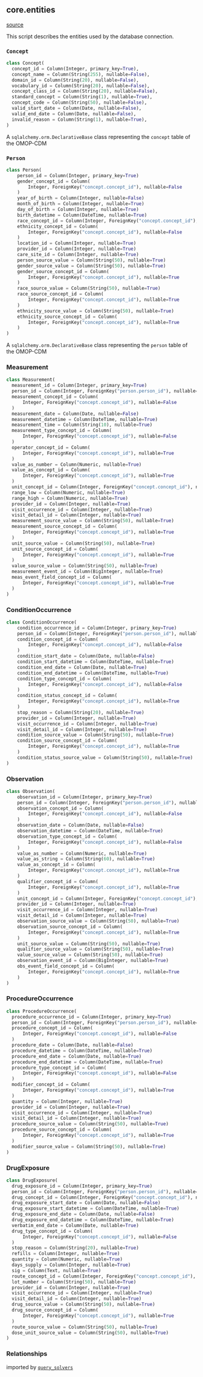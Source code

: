 ## core.entities

[source](https://github.com/Health-Informatics-UoN/hutch-cohort-discovery/blob/main/app/bunny/core/entities.py)

This script describes the entities used by the database connection.

### `Concept`

```python
class Concept(
  concept_id = Column(Integer, primary_key=True),
  concept_name = Column(String(255), nullable=False),
  domain_id = Column(String(20), nullable=False),
  vocabulary_id = Column(String(20), nullable=False),
  concept_class_id = Column(String(20), nullable=False),
  standard_concept = Column(String(1), nullable=True),
  concept_code = Column(String(50), nullable=False),
  valid_start_date = Column(Date, nullable=False),
  valid_end_date = Column(Date, nullable=False),
  invalid_reason = Column(String(1), nullable=True),
)
```

A `sqlalchemy.orm.DeclarativeBase` class representing the `concept` table of the OMOP-CDM

### `Person`
```python
class Person(
    person_id = Column(Integer, primary_key=True)
    gender_concept_id = Column(
        Integer, ForeignKey("concept.concept_id"), nullable=False
    )
    year_of_birth = Column(Integer, nullable=False)
    month_of_birth = Column(Integer, nullable=True)
    day_of_birth = Column(Integer, nullable=True)
    birth_datetime = Column(DateTime, nullable=True)
    race_concept_id = Column(Integer, ForeignKey("concept.concept_id"), nullable=False)
    ethnicity_concept_id = Column(
        Integer, ForeignKey("concept.concept_id"), nullable=False
    )
    location_id = Column(Integer, nullable=True)
    provider_id = Column(Integer, nullable=True)
    care_site_id = Column(Integer, nullable=True)
    person_source_value = Column(String(50), nullable=True)
    gender_source_value = Column(String(50), nullable=True)
    gender_source_concept_id = Column(
        Integer, ForeignKey("concept.concept_id"), nullable=True
    )
    race_source_value = Column(String(50), nullable=True)
    race_source_concept_id = Column(
        Integer, ForeignKey("concept.concept_id"), nullable=True
    )
    ethnicity_source_value = Column(String(50), nullable=True)
    ethnicity_source_concept_id = Column(
        Integer, ForeignKey("concept.concept_id"), nullable=True
    )
)
```

A `sqlalchemy.orm.DeclarativeBase` class representing the `person` table of the OMOP-CDM

### Measurement
```python
class Measurement(
  measurement_id = Column(Integer, primary_key=True)
  person_id = Column(Integer, ForeignKey("person.person_id"), nullable=False)
  measurement_concept_id = Column(
      Integer, ForeignKey("concept.concept_id"), nullable=False
  )
  measurement_date = Column(Date, nullable=False)
  measurement_datetime = Column(DateTime, nullable=True)
  measurement_time = Column(String(10), nullable=True)
  measurement_type_concept_id = Column(
      Integer, ForeignKey("concept.concept_id"), nullable=False
  )
  operator_concept_id = Column(
      Integer, ForeignKey("concept.concept_id"), nullable=True
  )
  value_as_number = Column(Numeric, nullable=True)
  value_as_concept_id = Column(
      Integer, ForeignKey("concept.concept_id"), nullable=True
  )
  unit_concept_id = Column(Integer, ForeignKey("concept.concept_id"), nullable=True)
  range_low = Column(Numeric, nullable=True)
  range_high = Column(Numeric, nullable=True)
  provider_id = Column(Integer, nullable=True)
  visit_occurrence_id = Column(Integer, nullable=True)
  visit_detail_id = Column(Integer, nullable=True)
  measurement_source_value = Column(String(50), nullable=True)
  measurement_source_concept_id = Column(
      Integer, ForeignKey("concept.concept_id"), nullable=True
  )
  unit_source_value = Column(String(50), nullable=True)
  unit_source_concept_id = Column(
      Integer, ForeignKey("concept.concept_id"), nullable=True
  )
  value_source_value = Column(String(50), nullable=True)
  measurement_event_id = Column(BigInteger, nullable=True)
  meas_event_field_concept_id = Column(
      Integer, ForeignKey("concept.concept_id"), nullable=True
  )
)
```

### ConditionOccurrence
```python
class ConditionOccurrence(
    condition_occurrence_id = Column(Integer, primary_key=True)
    person_id = Column(Integer, ForeignKey("person.person_id"), nullable=False)
    condition_concept_id = Column(
        Integer, ForeignKey("concept.concept_id"), nullable=False
    )
    condition_start_date = Column(Date, nullable=False)
    condition_start_datetime = Column(DateTime, nullable=True)
    condition_end_date = Column(Date, nullable=True)
    condition_end_datetime = Column(DateTime, nullable=True)
    condition_type_concept_id = Column(
        Integer, ForeignKey("concept.concept_id"), nullable=False
    )
    condition_status_concept_id = Column(
        Integer, ForeignKey("concept.concept_id"), nullable=True
    )
    stop_reason = Column(String(20), nullable=True)
    provider_id = Column(Integer, nullable=True)
    visit_occurrence_id = Column(Integer, nullable=True)
    visit_detail_id = Column(Integer, nullable=True)
    condition_source_value = Column(String(50), nullable=True)
    condition_source_concept_id = Column(
        Integer, ForeignKey("concept.concept_id"), nullable=True
    )
    condition_status_source_value = Column(String(50), nullable=True)
)
```

### Observation
```python
class Observation(
    observation_id = Column(Integer, primary_key=True)
    person_id = Column(Integer, ForeignKey("person.person_id"), nullable=False)
    observation_concept_id = Column(
        Integer, ForeignKey("concept.concept_id"), nullable=False
    )
    observation_date = Column(Date, nullable=False)
    observation_datetime = Column(DateTime, nullable=True)
    observation_type_concept_id = Column(
        Integer, ForeignKey("concept.concept_id"), nullable=False
    )
    value_as_number = Column(Numeric, nullable=True)
    value_as_string = Column(String(60), nullable=True)
    value_as_concept_id = Column(
        Integer, ForeignKey("concept.concept_id"), nullable=True
    )
    qualifier_concept_id = Column(
        Integer, ForeignKey("concept.concept_id"), nullable=True
    )
    unit_concept_id = Column(Integer, ForeignKey("concept.concept_id"), nullable=True)
    provider_id = Column(Integer, nullable=True)
    visit_occurrence_id = Column(Integer, nullable=True)
    visit_detail_id = Column(Integer, nullable=True)
    observation_source_value = Column(String(50), nullable=True)
    observation_source_concept_id = Column(
        Integer, ForeignKey("concept.concept_id"), nullable=True
    )
    unit_source_value = Column(String(50), nullable=True)
    qualifier_source_value = Column(String(50), nullable=True)
    value_source_value = Column(String(50), nullable=True)
    observation_event_id = Column(BigInteger, nullable=True)
    obs_event_field_concept_id = Column(
        Integer, ForeignKey("concept.concept_id"), nullable=True
    )
)
```

### ProcedureOccurrence
```python
class ProcedureOccurrence(
  procedure_occurrence_id = Column(Integer, primary_key=True)
  person_id = Column(Integer, ForeignKey("person.person_id"), nullable=False)
  procedure_concept_id = Column(
      Integer, ForeignKey("concept.concept_id"), nullable=False
  )
  procedure_date = Column(Date, nullable=False)
  procedure_datetime = Column(DateTime, nullable=True)
  procedure_end_date = Column(Date, nullable=True)
  procedure_end_datetime = Column(DateTime, nullable=True)
  procedure_type_concept_id = Column(
      Integer, ForeignKey("concept.concept_id"), nullable=False
  )
  modifier_concept_id = Column(
      Integer, ForeignKey("concept.concept_id"), nullable=True
  )
  quantity = Column(Integer, nullable=True)
  provider_id = Column(Integer, nullable=True)
  visit_occurrence_id = Column(Integer, nullable=True)
  visit_detail_id = Column(Integer, nullable=True)
  procedure_source_value = Column(String(50), nullable=True)
  procedure_source_concept_id = Column(
      Integer, ForeignKey("concept.concept_id"), nullable=True
  )
  modifier_source_value = Column(String(50), nullable=True)
)
```

### DrugExposure
```python
class DrugExposure(
  drug_exposure_id = Column(Integer, primary_key=True)
  person_id = Column(Integer, ForeignKey("person.person_id"), nullable=False)
  drug_concept_id = Column(Integer, ForeignKey("concept.concept_id"), nullable=False)
  drug_exposure_start_date = Column(Date, nullable=False)
  drug_exposure_start_datetime = Column(DateTime, nullable=True)
  drug_exposure_end_date = Column(Date, nullable=False)
  drug_exposure_end_datetime = Column(DateTime, nullable=True)
  verbatim_end_date = Column(Date, nullable=True)
  drug_type_concept_id = Column(
      Integer, ForeignKey("concept.concept_id"), nullable=False
  )
  stop_reason = Column(String(20), nullable=True)
  refills = Column(Integer, nullable=True)
  quantity = Column(Numeric, nullable=True)
  days_supply = Column(Integer, nullable=True)
  sig = Column(Text, nullable=True)
  route_concept_id = Column(Integer, ForeignKey("concept.concept_id"), nullable=True)
  lot_number = Column(String(50), nullable=True)
  provider_id = Column(Integer, nullable=True)
  visit_occurrence_id = Column(Integer, nullable=True)
  visit_detail_id = Column(Integer, nullable=True)
  drug_source_value = Column(String(50), nullable=True)
  drug_source_concept_id = Column(
      Integer, ForeignKey("concept.concept_id"), nullable=True
  )
  route_source_value = Column(String(50), nullable=True)
  dose_unit_source_value = Column(String(50), nullable=True)
)
```

### Relationships

imported by [`query_solvers`](/bunny/core_api_ref/query_solvers)

